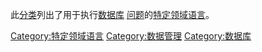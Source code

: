 此[[Wikipedia:Category|分类]]列出了用于执行[[数据库|数据库]] [[数据查询语言|问题]]的[[特定领域语言|特定领域语言]]。

[[Category:特定领域语言|Category:特定领域语言]]
[[Category:数据管理|Category:数据管理]]
[[Category:数据库|Category:数据库]]